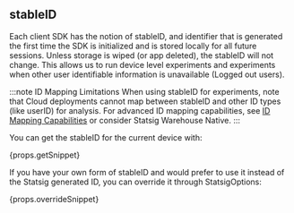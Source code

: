 ## stableID

Each client SDK has the notion of stableID, and identifier that is generated
the first time the SDK is initialized and is stored locally for all future sessions.
Unless storage is wiped (or app deleted), the stableID will not change.
This allows us to run device level experiments and experiments when other user identifiable information is unavailable (Logged out users).

:::note ID Mapping Limitations
When using stableID for experiments, note that Cloud deployments cannot map between stableID and other ID types (like userID) for analysis. For advanced ID mapping capabilities, see [ID Mapping Capabilities](/experiments-plus/create-new#id-mapping-capabilities) or consider Statsig Warehouse Native.
:::

You can get the stableID for the current device with:

<div>{props.getSnippet}</div>

If you have your own form of stableID and would prefer to use it instead of the Statsig generated ID, you can override it through StatsigOptions:

<div>{props.overrideSnippet}</div>

